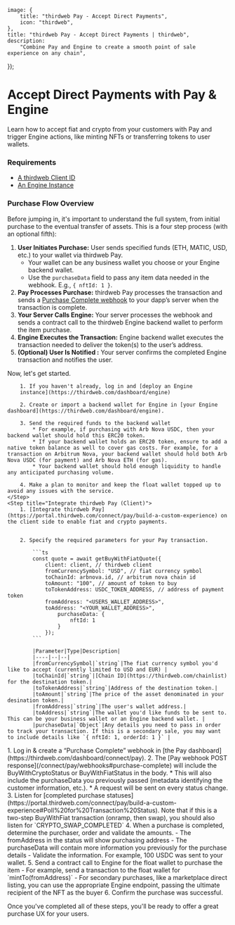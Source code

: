 
	image: {
		title: "thirdweb Pay - Accept Direct Payments",
		icon: "thirdweb",
	},
	title: "thirdweb Pay - Accept Direct Payments | thirdweb",
	description:
		"Combine Pay and Engine to create a smooth point of sale experience on any chain",
});

# Accept Direct Payments with Pay & Engine

Learn how to accept fiat and crypto from your customers with Pay and trigger Engine actions, like minting NFTs or transferring tokens to user wallets.

### Requirements

- [A thirdweb Client ID](https://thirdweb.com/dashboard/settings/api-keys)
- [An Engine Instance](https://thirdweb.com/dashboard/engine)

### Purchase Flow Overview

Before jumping in, it's important to understand the full system, from initial purchase to the eventual transfer of assets. This is a four step process (with an optional fifth):

<DocImage src={DirectPaymentsFlow} />

1. **User Initiates Purchase:** User sends specified funds (ETH, MATIC, USD, etc.) to your wallet via thirdweb Pay.
   - Your wallet can be any business wallet you choose or your Engine backend wallet.
   - Use the `purchaseData` field to pass any item data needed in the webhook.
     E.g., `{ nftId: 1 }`.
2. **Pay Processes Purchase:** thirdweb Pay processes the transaction and sends a [Purchase Complete webhook](/connect/pay/webhooks#purchase-complete) to your dapp’s server when the transaction is complete.
3. **Your Server Calls Engine:** Your server processes the webhook and sends a contract call to the thirdweb Engine backend wallet to perform the item purchase.
4. **Engine Executes the Transaction:** Engine backend wallet executes the transaction needed to deliver the token(s) to the user’s address.
5. **(Optional) User Is Notified :** Your server confirms the completed Engine transaction and notifies the user.

Now, let's get started.

<Steps>
	<Step title="Set Up Thirdweb Engine">

    	1. If you haven't already, log in and [deploy an Engine
    	instance](https://thirdweb.com/dashboard/engine)

    	2. Create or import a backend wallet for Engine in [your Engine dashboard](https://thirdweb.com/dashboard/engine).

    	3. Send the required funds to the backend wallet
    		* For example, if purchasing with Arb Nova USDC, then your backend wallet should hold this ERC20 token.
    		* If your backend wallet holds an ERC20 token, ensure to add a native token balance as well to cover gas costs. For example, for a transaction on Arbitrum Nova, your backend wallet should hold both Arb Nova USDC (for payment) and Arb Nova ETH (for gas).
    		* Your backend wallet should hold enough liquidity to handle any anticipated purchasing volume.

    	4. Make a plan to monitor and keep the float wallet topped up to avoid any issues with the service.
    </Step>
    <Step title="Integrate thirdweb Pay (Client)">
    	1. [Integrate thirdweb Pay](https://portal.thirdweb.com/connect/pay/build-a-custom-experience) on the client side to enable fiat and crypto payments.


    	2. Specify the required parameters for your Pay transaction.

    		```ts
    		const quote = await getBuyWithFiatQuote({
    			client: client, // thirdweb client
    			fromCurrencySymbol: "USD", // fiat currency symbol
    			toChainId: arbnova.id, // arbitrum nova chain id
    			toAmount: "100", // amount of token to buy
    			toTokenAddress: USDC_TOKEN_ADDRESS, // address of payment token
    			fromAddress: "<USERS_WALLET_ADDRESS>",
    			toAddress: "<YOUR_WALLET_ADDRESS>",
    				purchaseData: {
    					nftId: 1
    				}
    			});
    		```

    		|Parameter|Type|Description|
    		|----|--|--|
    		|fromCurrencySymbol|`string`|The fiat currency symbol you'd like to accept (currently limited to USD and EUR) |
    		|toChainId|`string`|[Chain ID](https://thirdweb.com/chainlist) for the destination token.|
    		|toTokenAddress|`string`|Address of the destination token.|
    		|toAmount|`string`|The price of the asset denominated in your desination token.|
    		|fromAddress|`string`|The user's wallet address.|
    		|toAddress|`string`|The wallet you'd like funds to be sent to. This can be your business wallet or an Engine backend wallet. |
    		|purchaseData|`Object`|Any details you need to pass in order to track your transaction. If this is a secondary sale, you may want to include details like `{ nftId: 1, orderId: 1 }` |

</Step>
  <Step title="Integrate thirdweb Pay (Server)">
		1. Log in & create a “Purchase Complete” webhook in [the Pay dashboard](https://thirdweb.com/dashboard/connect/pay).
		2. The [Pay webhook POST response](/connect/pay/webhooks#purchase-complete) will include the BuyWithCryptoStatus or BuyWithFiatStatus in the body.
			* This will also include the purchaseData you previously passed (metadata identifying the customer information, etc.).
			* A request will be sent on every status change.
		3. Listen for [completed purchase statuses](https://portal.thirdweb.com/connect/pay/build-a-custom-experience#Poll%20for%20Transaction%20Status). Note that if this is a two-step BuyWithFiat transaction (onramp, then swap), you should also listen for `CRYPTO_SWAP_COMPLETED`
		4. When a purchase is completed, determine the purchaser, order and validate the amounts.
			- The fromAddress in the status will show purchasing address
			- The purchaseData will contain more information you previously for the purchase details
			- Validate the information. For example, 100 USDC was sent to your wallet.
		5. Send a contract call to Engine for the float wallet to purchase the item
			- For example, send a transaction to the float wallet for `mintTo(fromAddress)`
			- For secondary purchases, like a marketplace direct listing, you can use the appropriate Engine endpoint, passing the ultimate recipient of the NFT as the buyer
		6. Confirm the purchase was successful.
  </Step>
</Steps>

Once you've completed all of these steps, you'll be ready to offer a great purchase UX for your users.
